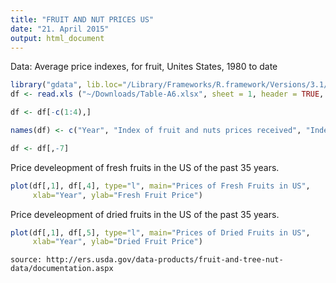 ```yaml
---
title: "FRUIT AND NUT PRICES US"
date: "21. April 2015"
output: html_document
---
```


Data: Average price indexes, for fruit, Unites States, 1980 to date

```r
library("gdata", lib.loc="/Library/Frameworks/R.framework/Versions/3.1/Resources/library")
df <- read.xls ("~/Downloads/Table-A6.xlsx", sheet = 1, header = TRUE, stringsAsFactors=F)

df <- df[-c(1:4),]

names(df) <- c("Year", "Index of fruit and nuts prices received", "Index of fruit and nuts prices by grower", "fresh fruit", "dried fruit", "canned fruit", " ", "frozen fruit", " fresh fruit 2", "processed fruit")

df <- df[,-7]
```
Price develeopment of fresh fruits in the US of the past 35 years.
```r
plot(df[,1], df[,4], type="l", main="Prices of Fresh Fruits in US",
     xlab="Year", ylab="Fresh Fruit Price")
```

Price develeopment of dried fruits in the US of the past 35 years.
```r
plot(df[,1], df[,5], type="l", main="Prices of Dried Fruits in US",
     xlab="Year", ylab="Dried Fruit Price")
```

```
source: http://ers.usda.gov/data-products/fruit-and-tree-nut-data/documentation.aspx
```

